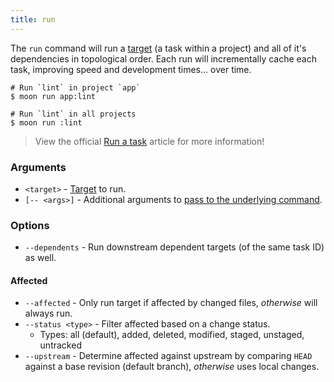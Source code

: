 ```yaml
---
title: run
---
```


The `run` command will run a [target](../concepts/target) (a task within a project) and all of it's
dependencies in topological order. Each run will incrementally cache each task, improving speed and
development times... over time.

```shell
# Run `lint` in project `app`
$ moon run app:lint

# Run `lint` in all projects
$ moon run :lint
```

> View the official [Run a task](../run-task) article for more information!

### Arguments

- `<target>` - [Target](../concepts/target) to run.
- `[-- <args>]` - Additional arguments to
  [pass to the underlying command](../run-task#passing-arguments-to-the-underlying-command).

### Options

- `--dependents` - Run downstream dependent targets (of the same task ID) as well.

#### Affected

- `--affected` - Only run target if affected by changed files, _otherwise_ will always run.
- `--status <type>` - Filter affected based on a change status.
  - Types: all (default), added, deleted, modified, staged, unstaged, untracked
- `--upstream` - Determine affected against upstream by comparing `HEAD` against a base revision
  (default branch), _otherwise_ uses local changes.
